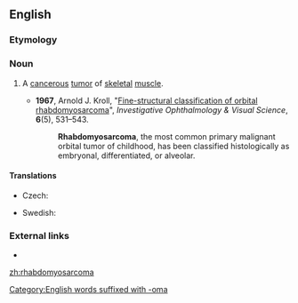 ==English==
{{wikipedia}}

===Etymology===
{{affix|en|rhabdo-|myo-|sarcoma|lang=en}}
[[Category:English words suffixed with -oma]]

===Noun===
{{en-noun|s|rhabdomyosarcomata}}

# {{lb|en|pathology}} A [[cancerous]] [[tumor]] of [[skeletal]] [[muscle]].
#* '''1967''', Arnold J. Kroll, "[http://www.iovs.org/content/6/5/531.short Fine-structural classification of orbital rhabdomyosarcoma]", ''Investigative Ophthalmology & Visual Science'', '''6'''(5), 531–543.
#*: '''Rhabdomyosarcoma''', the most common primary malignant orbital tumor of childhood, has been classified histologically as embryonal, differentiated, or alveolar.

====Translations====
{{trans-top|tumor}}
* Czech: {{t|cs|rabdomyosarkom|m}}
{{trans-mid}}
* Swedish: {{t|sv|rabdomyosarkom|n}}
{{trans-bottom}}

===External links===
* {{R:OneLook}}

[[zh:rhabdomyosarcoma]]